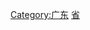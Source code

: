 {{Catnav|頁面分類|各種主題的頁面分類|依中国各省来作的分类|中国各省经济}}

{{catmore}}
[[Category:广东|Category:广东]]
[[Category:中国各省经济|省]]
{{commonscat|Economy of Guangdong}}